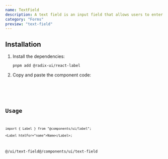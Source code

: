```yaml
---
name: TextField
description: A text field is an input field that allows users to enter text.
category: "Forms"
preview: "text-field"
---
```




<Box>
  <TextField id="name" type="text" />
</Box>

## Installation

1. Install the dependencies:

   ```
   pnpm add @radix-ui/react-label
   ```

2. Copy and paste the component code:

   <Code code={source} lang="tsx" />

## Usage

```tsx
import { Label } from "@components/ui/label";

<Label htmlFor="name">Name</Label>;
```

@/ui/text-field@/components/ui/text-field

